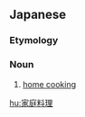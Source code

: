==Japanese==
{{ja-kanjitab|か|てい|りょう|り}}

===Etymology===
{{compound|家庭|料理|lang=ja|t1=domestic|t2=cuisine|sort=かていりょうり}}

===Noun===
{{ja-noun|かてい りょうり}}

# [[home cooking]]

[[hu:家庭料理]]